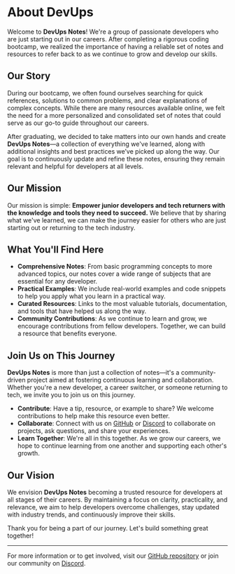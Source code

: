 # About DevUps

Welcome to **DevUps Notes**! We're a group of passionate developers who are just starting out in our careers. After completing a rigorous coding bootcamp, we realized the importance of having a reliable set of notes and resources to refer back to as we continue to grow and develop our skills.

## Our Story

During our bootcamp, we often found ourselves searching for quick references, solutions to common problems, and clear explanations of complex concepts. While there are many resources available online, we felt the need for a more personalized and consolidated set of notes that could serve as our go-to guide throughout our careers.

After graduating, we decided to take matters into our own hands and create **DevUps Notes**—a collection of everything we've learned, along with additional insights and best practices we’ve picked up along the way. Our goal is to continuously update and refine these notes, ensuring they remain relevant and helpful for developers at all levels.

## Our Mission

Our mission is simple: **Empower junior developers and tech returners with the knowledge and tools they need to succeed.** We believe that by sharing what we've learned, we can make the journey easier for others who are just starting out or returning to the tech industry.

## What You'll Find Here

- **Comprehensive Notes**: From basic programming concepts to more advanced topics, our notes cover a wide range of subjects that are essential for any developer.
- **Practical Examples**: We include real-world examples and code snippets to help you apply what you learn in a practical way.
- **Curated Resources**: Links to the most valuable tutorials, documentation, and tools that have helped us along the way.
- **Community Contributions**: As we continue to learn and grow, we encourage contributions from fellow developers. Together, we can build a resource that benefits everyone.

## Join Us on This Journey

**DevUps Notes** is more than just a collection of notes—it's a community-driven project aimed at fostering continuous learning and collaboration. Whether you're a new developer, a career switcher, or someone returning to tech, we invite you to join us on this journey.

- **Contribute**: Have a tip, resource, or example to share? We welcome contributions to help make this resource even better.
- **Collaborate**: Connect with us on [GitHub](https://github.com/munaciella/devups-notes) or [Discord](https://discord.com) to collaborate on projects, ask questions, and share your experiences.
- **Learn Together**: We're all in this together. As we grow our careers, we hope to continue learning from one another and supporting each other's growth.

## Our Vision

We envision **DevUps Notes** becoming a trusted resource for developers at all stages of their careers. By maintaining a focus on clarity, practicality, and relevance, we aim to help developers overcome challenges, stay updated with industry trends, and continuously improve their skills.

Thank you for being a part of our journey. Let's build something great together!

---

For more information or to get involved, visit our [GitHub repository](https://github.com/munaciella/devups-notes) or join our community on [Discord](https://discord.com).


